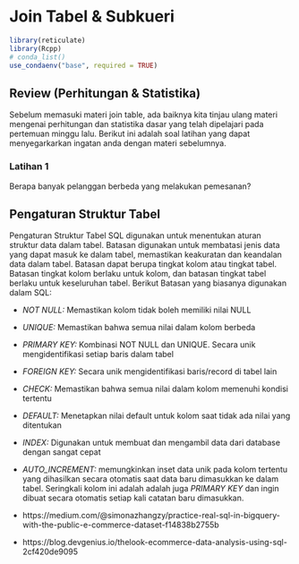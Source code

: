 # Join Tabel & Subkueri 

```{r include=FALSE}
library(reticulate)
library(Rcpp)
# conda_list()
use_condaenv("base", required = TRUE)
```

## Review (Perhitungan & Statistika)

Sebelum memasuki materi join table, ada baiknya kita tinjau ulang materi mengenai perhitungan dan statistika dasar yang telah dipelajari pada pertemuan minggu lalu. Berikut ini adalah soal latihan yang dapat menyegarkarkan ingatan anda dengan materi sebelumnya.

### Latihan 1

Berapa banyak pelanggan berbeda yang melakukan pemesanan?





## Pengaturan Struktur Tabel

Pengaturan Struktur Tabel SQL digunakan untuk menentukan aturan struktur data dalam tabel. Batasan digunakan untuk membatasi jenis data yang dapat masuk ke dalam tabel, memastikan keakuratan dan keandalan data dalam tabel. Batasan dapat berupa tingkat kolom atau tingkat tabel. Batasan tingkat kolom berlaku untuk kolom, dan batasan tingkat tabel berlaku untuk keseluruhan tabel. Berikut Batasan yang biasanya digunakan dalam SQL:

* *NOT NULL:* Memastikan kolom tidak boleh memiliki nilai NULL
* *UNIQUE:* Memastikan bahwa semua nilai dalam kolom berbeda
* *PRIMARY KEY:* Kombinasi NOT NULL dan UNIQUE. Secara unik mengidentifikasi setiap baris dalam tabel
* *FOREIGN KEY:* Secara unik mengidentifikasi baris/record di tabel lain
* *CHECK:* Memastikan bahwa semua nilai dalam kolom memenuhi kondisi tertentu
* *DEFAULT:* Menetapkan nilai default untuk kolom saat tidak ada nilai yang ditentukan
* *INDEX:* Digunakan untuk membuat dan mengambil data dari database dengan sangat cepat
* *AUTO_INCREMENT:* memungkinkan inset data unik pada kolom tertentu yang dihasilkan secara otomatis saat data baru dimasukkan ke dalam tabel. Seringkali kolom ini adalah adalah juga *PRIMARY KEY* dan ingin dibuat secara otomatis setiap kali catatan baru dimasukkan.



* https://medium.com/@simonazhangzy/practice-real-sql-in-bigquery-with-the-public-e-commerce-dataset-f14838b2755b
* https://blog.devgenius.io/thelook-ecommerce-data-analysis-using-sql-2cf420de9095

